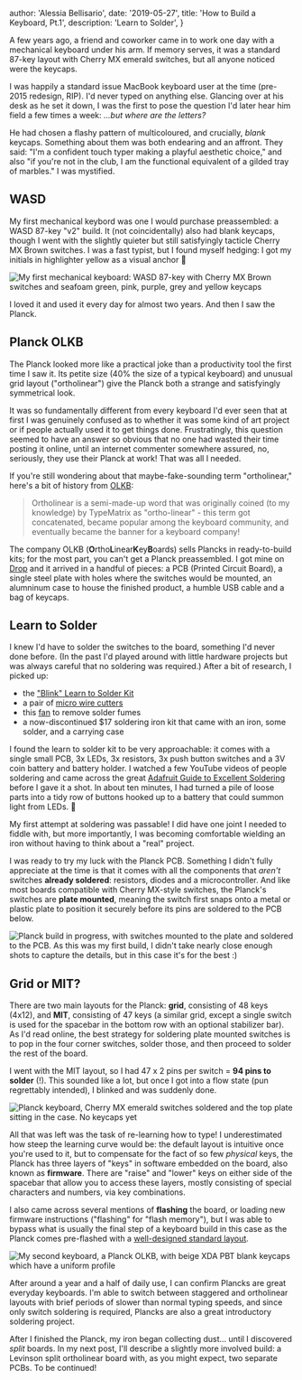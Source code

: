 
  author: 'Alessia Bellisario',
  date: '2019-05-27',
  title: 'How to Build a Keyboard, Pt.1',
  description: 'Learn to Solder',
}


A few years ago, a friend and coworker came in to work one day with a mechanical keyboard under his arm. If memory serves, it was a standard 87-key layout with Cherry MX emerald switches, but all anyone noticed were the keycaps.

I was happily a standard issue MacBook keyboard user at the time (pre-2015 redesign, RIP). I'd never typed on anything else. Glancing over at his desk as he set it down, I was the first to pose the question I'd later hear him field a few times a week: _...but where are the letters?_

He had chosen a flashy pattern of multicoloured, and crucially, _blank_ keycaps. Something about them was both endearing and an affront. They said: "I'm a confident touch typer making a playful aesthetic choice," and also "if you're not in the club, I am the functional equivalent of a gilded tray of marbles." I was mystified.

## WASD

My first mechanical keybord was one I would purchase preassembled: a WASD 87-key "v2" build. It (not coincidentally) also had blank keycaps, though I went with the slightly quieter but still satisfyingly tacticle Cherry MX Brown switches. I was a fast typist, but I found myself hedging: I got my initials in highlighter yellow as a visual anchor 💛

<Image
  src={wasd}
  alt="My first mechanical keyboard: WASD 87-key with Cherry MX Brown switches and seafoam green, pink, purple, grey and yellow keycaps"
/>

I loved it and used it every day for almost two years. And then I saw the Planck.

## Planck OLKB

The Planck looked more like a practical joke than a productivity tool the first time I saw it. Its petite size (40% the size of a typical keyboard) and unusual grid layout ("ortholinear") give the Planck both a strange and satisfyingly symmetrical look.

It was so fundamentally different from every keyboard I'd ever seen that at first I was genuinely confused as to whether it was some kind of art project or if people actually used it to get things done. Frustratingly, this question seemed to have an answer so obvious that no one had wasted their time posting it online, until an internet commenter somewhere assured, no, seriously, they use their Planck at work! That was all I needed.

If you're still wondering about that maybe-fake-sounding term "ortholinear," here's a bit of history from [OLKB](https://olkb.com/reference/primer):

> Ortholinear is a semi-made-up word that was originally coined (to my knowledge) by TypeMatrix as "ortho-linear" - this term got concatenated, became popular among the keyboard community, and eventually became the banner for a keyboard company!

The company OLKB (**O**rtho**L**inear**K**ey**B**oards) sells Plancks in ready-to-build kits; for the most part, you can't get a Planck preassembled. I got mine on [Drop](https://drop.com/buy/planck-mechanical-keyboard) and it arrived in a handful of pieces: a PCB (Printed Circuit Board), a single steel plate with holes where the switches would be mounted, an alumninum case to house the finished product, a humble USB cable and a bag of keycaps.

## Learn to Solder

I knew I'd have to solder the switches to the board, something I'd never done before. (In the past I'd played around with little hardware projects but was always careful that no soldering was required.) After a bit of research, I picked up:

- the ["Blink" Learn to Solder Kit](https://www.amazon.com/gp/product/B017S00DJ2/ref=ppx_yo_dt_b_asin_title_o07_s00?ie=UTF8&psc=1)
- a pair of [micro wire cutters](https://www.amazon.com/gp/product/B00FZPDG1K/ref=ppx_yo_dt_b_asin_title_o06_s00?ie=UTF8&psc=1)
- this [fan](https://www.amazon.com/gp/product/B0711LFYJ1/ref=ppx_yo_dt_b_asin_title_o09_s00?ie=UTF8&psc=1) to remove solder fumes
- a now-discontinued $17 soldering iron kit that came with an iron, some solder, and a carrying case

I found the learn to solder kit to be very approachable: it comes with a single small PCB, 3x LEDs, 3x resistors, 3x push button switches and a 3V coin battery and battery holder. I watched a few YouTube videos of people soldering and came across the great [Adafruit Guide to Excellent Soldering](https://learn.adafruit.com/adafruit-guide-excellent-soldering/common-problems) before I gave it a shot. In about ten minutes, I had turned a pile of loose parts into a tidy row of buttons hooked up to a battery that could summon light from LEDs. 🤯

My first attempt at soldering was passable! I did have one joint I needed to fiddle with, but more importantly, I was becoming comfortable wielding an iron without having to think about a "real" project.

I was ready to try my luck with the Planck PCB. Something I didn't fully appreciate at the time is that it comes with all the components that _aren't_ switches **already soldered**: resistors, diodes and a microcontroller. And like most boards compatible with Cherry MX-style switches, the Planck's switches are **plate mounted**, meaning the switch first snaps onto a metal or plastic plate to position it securely before its pins are soldered to the PCB below.

<Image
  src={olkb3}
  alt="Planck build in progress, with switches mounted to the plate and soldered to the PCB. As this was my first build, I didn't take nearly close enough shots to capture the details, but in this case it's for the best :)"
/>

## Grid or MIT?

There are two main layouts for the Planck: **grid**, consisting of 48 keys (4x12), and **MIT**, consisting of 47 keys (a similar grid, except a single switch is used for the spacebar in the bottom row with an optional stabilizer bar). As I'd read online, the best strategy for soldering plate mounted switches is to pop in the four corner switches, solder those, and then proceed to solder the rest of the board.

I went with the MIT layout, so I had 47 x 2 pins per switch = **94 pins to solder** (!). This sounded like a lot, but once I got into a flow state (pun regrettably intended), I blinked and was suddenly done.

<Image
  src={olkb4}
  alt="Planck keyboard, Cherry MX emerald switches soldered and the top plate sitting in the case. No keycaps yet"
/>

All that was left was the task of re-learning how to type! I underestimated how steep the learning curve would be: the default layout is intuitive once you're used to it, but to compensate for the fact of so few _physical_ keys, the Planck has three layers of "keys" in software embedded on the board, also known as **firmware**. There are "raise" and "lower" keys on either side of the spacebar that allow you to access these layers, mostly consisting of special characters and numbers, via key combinations.

I also came across several mentions of **flashing** the board, or loading new firmware instructions ("flashing" for "flash memory"), but I was able to bypass what is usually the final step of a keyboard build in this case as the Planck comes pre-flashed with a [well-designed standard layout](https://qmk.fm/keyboards/planck/).

<Image
  src={olkb2}
  alt="My second keyboard, a Planck OLKB, with beige XDA PBT blank keycaps which have a uniform profile"
/>

After around a year and a half of daily use, I can confirm Plancks are great everyday keyboards. I'm able to switch between staggered and ortholinear layouts with brief periods of slower than normal typing speeds, and since only switch soldering is required, Plancks are also a great introductory soldering project.

After I finished the Planck, my iron began collecting dust... until I discovered _split_ boards. In my next post, I'll describe a slightly more involved build: a Levinson split ortholinear board with, as you might expect, two separate PCBs. To be continued!

